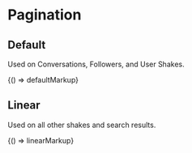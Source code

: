 
<Meta title="Legacy/Components/Pagination" />

# Pagination

## Default

Used on Conversations, Followers, and User Shakes.

<Preview>
  <Story name="Default" height="150px">
    {() => defaultMarkup}
  </Story>
</Preview>

## Linear

Used on all other shakes and search results.

<Preview>
  <Story name="Linear" height="100px">
    {() => linearMarkup}
  </Story>
</Preview>
